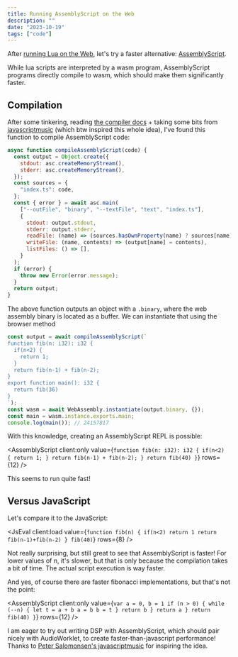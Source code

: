 ```yaml
---
title: Running AssemblyScript on the Web
description: ""
date: "2023-10-19"
tags: ["code"]
---
```



After [running Lua on the Web](/lua-wasmoon/), let's try a faster alternative: [AssemblyScript](https://www.assemblyscript.org/).

While lua scripts are interpreted by a wasm program, AssemblyScript programs directly compile to wasm, which should make them significantly faster.

## Compilation

After some tinkering, reading [the compiler docs](https://www.assemblyscript.org/compiler.html) + taking some bits from [javascriptmusic](https://github.com/petersalomonsen/javascriptmusic/blob/d9aa076a02fc3506665c16b88676f51e44d7549d/wasmaudioworklet/synth1/browsercompilerwebworker.js#L142) (which btw inspired this whole idea), I've found this function to compile AssemblyScript code:

```js
async function compileAssemblyScript(code) {
  const output = Object.create({
    stdout: asc.createMemoryStream(),
    stderr: asc.createMemoryStream(),
  });
  const sources = {
    "index.ts": code,
  };
  const { error } = await asc.main(
    ["--outFile", "binary", "--textFile", "text", "index.ts"],
    {
      stdout: output.stdout,
      stderr: output.stderr,
      readFile: (name) => (sources.hasOwnProperty(name) ? sources[name] : null),
      writeFile: (name, contents) => (output[name] = contents),
      listFiles: () => [],
    }
  );
  if (error) {
    throw new Error(error.message);
  }
  return output;
}
```

The above function outputs an object with a `.binary`, where the web assembly binary is located as a buffer.
We can instantiate that using the browser method

```js
const output = await compileAssemblyScript(`
function fib(n: i32): i32 {
  if(n<2) {
    return 1;
  }
  return fib(n-1) + fib(n-2);
}
export function main(): i32 {
  return fib(36)
}
`);
const wasm = await WebAssembly.instantiate(output.binary, {});
const main = wasm.instance.exports.main;
console.log(main()); // 24157817
```

With this knowledge, creating an AssemblyScript REPL is possible:

<AssemblyScript
  client:only
  value={`
function fib(n: i32): i32 {
  if(n<2) {
    return 1;
  }
  return fib(n-1) + fib(n-2);
}
  return fib(40)
}
`}
  rows={12}
/>

This seems to run quite fast!

## Versus JavaScript

Let's compare it to the JavaScript:

<JsEval
  client:load
  value={`
function fib(n) {
  if(n<2) return 1
  return fib(n-1)+fib(n-2)
}
fib(40)
`}
  rows={8}
/>

Not really surprising, but still great to see that AssemblyScript is faster!
For lower values of n, it's slower, but that is only because the compilation takes a bit of time.
The actual script execution is way faster.

And yes, of course there are faster fibonacci implementations, but that's not the point:

<AssemblyScript
  client:only
  value={`
  var a = 0, b = 1
  if (n > 0) {
    while (--n) {
      let t = a + b
      a = b
      b = t
    }
    return b
  }
  return a
}
  return fib(40)
}
`}
  rows={12}
/>

I am eager to try out writing DSP with AssemblyScript, which should pair nicely with AudioWorklet,
to create faster-than-javascript performance!
Thanks to [Peter Salomonsen's javascriptmusic](https://github.com/petersalomonsen/javascriptmusic) for inspiring the idea.
